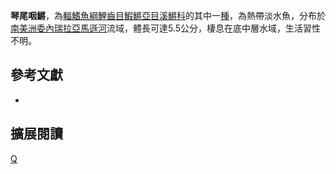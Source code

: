 {{Speciesbox 
| taxon = Laimosemion lyricauda
| status = NE
| status_system = IUCN3.1
| authority =  [[Thomerson|Thomerson]], [[Berkenkamp|Berkenkamp]] & [[Taphorn|Taphorn]], 1991
| synonyms = *''Rivulus lyricauda, Thomerson, Berkenkamp & Taphorn, 1991 ''
}}
'''琴尾咽鱂'''，為[[輻鰭魚綱|輻鰭魚綱]][[鯉齒目|鯉齒目]][[鰕鱂亞目|鰕鱂亞目]][[溪鱂科|溪鱂科]]的其中一[[種|種]]，為熱帶淡水魚，分布於[[南美洲|南美洲]][[委內瑞拉|委內瑞拉]][[亞馬遜河|亞馬遜河]]流域，體長可達5.5公分，棲息在底中層水域，生活習性不明。
== 參考文獻 ==
*{{FishBase_species|genus=Laimosemion|species=lyricauda|year=2014|month=8}}

== 擴展閱讀 ==
{{refbegin}}
{{wikispecies-inline|Laimosemion lyricauda|琴尾咽鱂}}
{{refend}}
{{Taxonbar|from=Q13380980}}

[[Category:咽鱂屬|Q]]


{{魚類小作品}}
